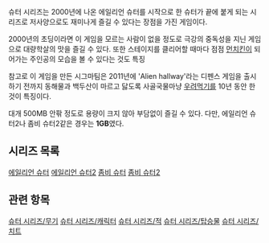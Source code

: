 슈터 시리즈는 2000년에 나온 에일리언 슈터를 시작으로 한 슈터가 끝에 붙게 되는 시리즈로 저사양으로도 재미나게 즐길 수 있다는 장점을 가진 게임이다.

2000년의 초딩이라면 이 게임을 모르는 사람이 없을 정도로 극강의 중독성을 지닌 게임으로 대량학살의 맛을 즐길 수 있다. 또한 스테이지를 클리어할 때마다 점점 [[먼치킨]]이 되어가는 주인공의 모습을 볼 수 있다는 것도 특징

참고로 이 게임을 만든 시그마팀은 2011년에 'Alien hallway'라는 디펜스 게임을 출시하기 전까지 동해물과 백두산이 마르고 닳도록 사골국물마냥 [[우려먹기]]를 10년 동안 한 것이 특징이다.

대개 500MB 안팎 정도로 용량이 크지 않아 부담없이 즐길 수 있다. 다만, 에일리언 슈터2나 좀비 슈터2같은 경우는 '''1GB'''였다.

== 시리즈 목록 ==

[[에일리언 슈터]]
[[에일리언 슈터2]]
[[좀비 슈터]]
[[좀비 슈터2]]

== 관련 항목 ==

[[슈터 시리즈/무기]]
[[슈터 시리즈/캐릭터]]
[[슈터 시리즈/적]]
[[슈터 시리즈/탑승물]]
[[슈터 시리즈/치트]]
